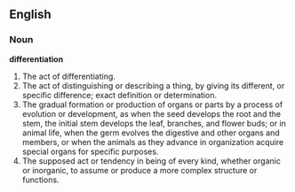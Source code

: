 ==English==

===Noun===

'''differentiation'''

#The act of differentiating.
#The act of distinguishing or describing a thing, by giving its different, or specific difference; exact definition or determination.
#The gradual formation or production of organs or parts by a process of evolution or development, as when the seed develops the root and the stem, the initial stem develops the leaf, branches, and flower buds; or in animal life, when the germ evolves the digestive and other organs and members, or when the animals as they advance in organization acquire special organs for specific purposes.
#The supposed act or tendency in being of every kind, whether organic or inorganic, to assume or produce a more complex structure or functions.